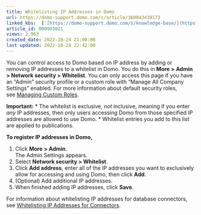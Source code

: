 ```yaml
---
title: Whitelisting IP Addresses in Domo
url: https://domo-support.domo.com/s/article/360043439173
linked_kbs:  ['[https://domo-support.domo.com/s/knowledge-base/](https://domo-support.domo.com/s/knowledge-base/)', '[https://domo-support.domo.com/s/](https://domo-support.domo.com/s/)', '[https://domo-support.domo.com/s/topic/0TO5w000000ZamlGAC](https://domo-support.domo.com/s/topic/0TO5w000000ZamlGAC)', '[https://domo-support.domo.com/s/topic/0TO5w000000ZandGAC](https://domo-support.domo.com/s/topic/0TO5w000000ZandGAC)', '[https://domo-support.domo.com/s/article/360043438973](https://domo-support.domo.com/s/article/360043438973)', '[https://domo-support.domo.com/s/article/360043630093](https://domo-support.domo.com/s/article/360043630093)', '[https://domo-support.domo.com/s/article/360043439173](https://domo-support.domo.com/s/article/360043439173)', '[https://domo-support.domo.com/s/topic/0TO5w000000ZandGAC/domo-security-options](https://domo-support.domo.com/s/topic/0TO5w000000ZandGAC/domo-security-options)', '[https://domo-support.domo.com/s/article/360043429933](https://domo-support.domo.com/s/article/360043429933)', '[https://domo-support.domo.com/s/article/360043429953](https://domo-support.domo.com/s/article/360043429953)', '[https://domo-support.domo.com/s/article/360042925494](https://domo-support.domo.com/s/article/360042925494)', '[https://domo-support.domo.com/s/article/360043429913](https://domo-support.domo.com/s/article/360043429913)', '[https://domo-support.domo.com/s/article/4408174643607](https://domo-support.domo.com/s/article/4408174643607)', '[https://domo-support.domo.com/s/login/](https://domo-support.domo.com/s/login/)']
article_id: 000003021
views: 2,963
created_date: 2022-10-24 21:00:00
last updated: 2022-10-24 22:42:00
---
```




You can control access to Domo based on IP address by adding or removing IP addresses to a whitelist in Domo. You do this in **More >** **Admin > Network security > Whitelist**. You can only access this page if you have an "Admin" security profile or a custom role with "Manage All Company Settings" enabled. For more information about default security roles, see [Managing Custom Roles](/s/article/360043438973 "Security Role Reference").




 


**Important:**
* The whitelist is exclusive, *not* inclusive, meaning if you enter *any* IP addresses, then only users accessing Domo from those specified IP addresses are allowed to use Domo.
* Whitelist entries you add to this list are applied to publications.






**To register IP addresses in Domo,**


1. Click **More** **> Admin**.  
The Admin Settings appears.
2. Select **Network security > Whitelist**.
3. Click **Add address**, enter all of the IP addresses you want to exclusively allow for accessing and using Domo, then click **Add**.
4. (Optional) Add additional IP addresses.
5. When finished adding IP addresses, click **Save**.


For information about whitelisting IP addresses for database connectors, see [Whitelisting IP Addresses for Connectors](/s/article/360043630093 "Whitelisting IP Addresses for Connectors").

